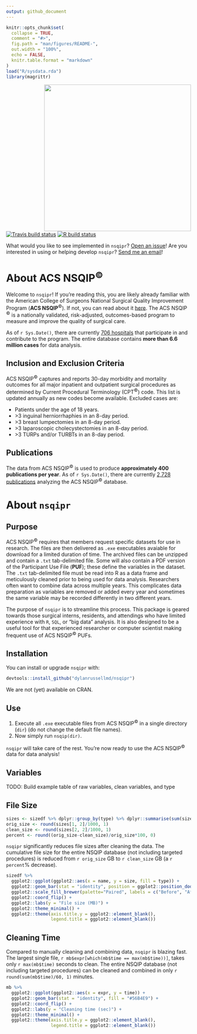 ```yaml
---
output: github_document
---
```


<!-- README.md is generated from README.Rmd. Please edit that file -->

```r
knitr::opts_chunk$set(
  collapse = TRUE,
  comment = "#>",
  fig.path = "man/figures/README-",
  out.width = "100%",
  echo = FALSE,
  knitr.table.format = "markdown"
)
load("R/sysdata.rda")
library(magrittr)
```

<img src='man/figures/hex.png' align="right" height="400"/>

<!-- badges: start -->
[![Travis build status](https://travis-ci.com/dylanrussellmd/nsqipr.svg?token=HoLzyTtjbHZhKQ9MzmcE&branch=master)](https://travis-ci.com/dylanrussellmd/nsqipr)
[![R build status](https://github.com/dylanrussellmd/nsqipr/workflows/R-CMD-check/badge.svg)](https://github.com/dylanrussellmd/nsqipr/actions)
<!-- badges: end -->

What would you like to see implemented in `nsqipr`? [Open an issue](https://github.com/doctortickle/nsqipr/issues)!  Are you interested in using or helping develop `nsqipr`? [Send me an email](dyl.russell@gmail.com)!

# About ACS NSQIP<sup>&copy;</sup>

Welcome to `nsqipr`! If you're reading this, you are likely already familiar with the American College of Surgeons National Surgical Quality Improvement Program (**ACS NSQIP**<sup>&copy;</sup>). If not, you can read about it [here](https://www.facs.org/quality-programs/acs-nsqip). The ACS NSQIP <sup>&copy;</sup> is a nationally validated, risk-adjusted, outcomes-based program to measure and improve the quality of surgical care. 

As of `r Sys.Date()`, there are currently [706 hospitals](https://www.facs.org/search/nsqip-participants?allresults=) that participate in and contribute to the program. The entire database contains **more than 6.6 million cases** for data analysis. 

## Inclusion and Exclusion Criteria

ACS NSQIP<sup>&copy;</sup> captures and reports 30-day morbidity and mortality outcomes for all major inpatient and outpatient surgical procedures as determined by Current Procedural Terminology (CPT<sup>&copy;</sup>) code. This list is updated annually as new codes become available. Excluded cases are:
  
  * Patients under the age of 18 years.
  * \>3 inguinal herniorrhaphies in an 8-day period.
  * \>3 breast lumpectomies in an 8-day period.
  * \>3 laparoscopic cholecystectomies in an 8-day period.
  * \>3 TURPs and/or TURBTs in an 8-day period.

## Publications

The data from ACS NSQIP<sup>&copy;</sup> is used to produce **approximately 400 publications per year**. As of `r Sys.Date()`, there are currently [2,728 publications](https://pubmed.ncbi.nlm.nih.gov/?term=nsqip) analyzing the ACS NSQIP<sup>&copy;</sup> database.

# About `nsqipr`

## Purpose

ACS NSQIP<sup>&copy;</sup> requires that members request specific datasets for use in research. The files are then delivered as `.exe` executables avaiable for download for a limited duration of time. The archived files can be unzipped and contain a `.txt` tab-delimited file. Some will also contain a PDF version of the Participant Use File (**PUF**); these define the variables in the dataset. The `.txt` tab-delimited file must be read into R as a data frame and meticulously cleaned prior to being used for data analysis. Researchers often want to combine data across multiple years. This complicates data preparation as variables are removed or added every year and sometimes the same variable may be recorded differently in two different years.

The purpose of `nsqipr` is to streamline this process. This package is geared towards those surgical interns, residents, and attendings who have limited experience with `R`, `SQL`, or "big data" analysis. It is also designed to be a useful tool for that experienced researcher or computer scientist making frequent use of ACS NSQIP<sup>&copy;</sup> PUFs.

## Installation

You can install or upgrade `nsqipr` with:

```r
devtools::install_github("dylanrussellmd/nsqipr")
```

We are not (yet) available on CRAN.

## Use

  1. Execute all `.exe` executable files from ACS NSQIP<sup>&copy;</sup> in a single directory (`dir`) (do not change the default file names). 
  2. Now simply run `nsqip(dir)`.
  
`nsqipr` will take care of the rest. You're now ready to use the ACS NSQIP<sup>&copy;</sup> data for data analysis!

## Variables

TODO: Build example table of raw variables, clean variables, and type

## File Size
```r
sizes <- sizedf %>% dplyr::group_by(type) %>% dplyr::summarise(sum(size))
orig_size <- round(sizes[1, 2]/1000, 1)
clean_size <- round(sizes[2, 2]/1000, 1)
percent <- round((orig_size-clean_size)/orig_size*100, 0)
```


`nsqipr` significantly reduces file sizes after cleaning the data. The cumulative file size for the entire NSQIP database (not including targeted procedures) is reduced from `r orig_size` GB to `r clean_size` GB (a `r percent`% decrease).

```r
sizedf %>%
  ggplot2::ggplot(ggplot2::aes(x = name, y = size, fill = type)) +
  ggplot2::geom_bar(stat = "identity", position = ggplot2::position_dodge()) +
  ggplot2::scale_fill_brewer(palette="Paired", labels = c("Before", "After")) +
  ggplot2::coord_flip() +
  ggplot2::labs(y = "File size (MB)") +
  ggplot2::theme_minimal() +
  ggplot2::theme(axis.title.y = ggplot2::element_blank(),
                 legend.title = ggplot2::element_blank())
```

## Cleaning Time

Compared to manually cleaning and combining data, `nsqipr` is blazing fast. The largest single file, `r mb$expr[which(mb$time == max(mb$time))]`, takes only `r max(mb$time)` seconds to clean. The entire NSQIP database (not including targeted procedures) can be cleaned and combined in only `r round(sum(mb$time)/60, 1)` minutes.

```r
mb %>%
  ggplot2::ggplot(ggplot2::aes(x = expr, y = time)) +
  ggplot2::geom_bar(stat = "identity", fill = "#56B4E9") +
  ggplot2::coord_flip() +
  ggplot2::labs(y = "Cleaning time (sec)") +
  ggplot2::theme_minimal() +
  ggplot2::theme(axis.title.y = ggplot2::element_blank(),
                 legend.title = ggplot2::element_blank())
```
